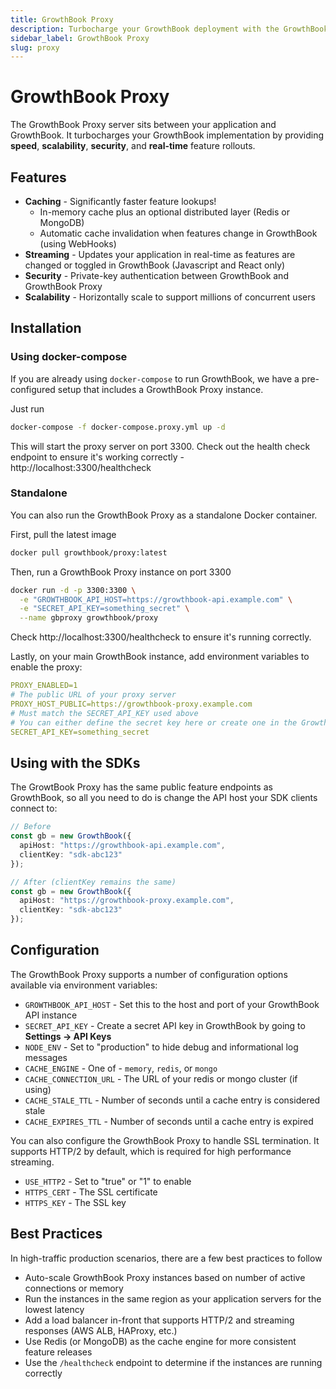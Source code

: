 ```yaml
---
title: GrowthBook Proxy
description: Turbocharge your GrowthBook deployment with the GrowthBook Proxy server
sidebar_label: GrowthBook Proxy
slug: proxy
---
```


# GrowthBook Proxy

The GrowthBook Proxy server sits between your application and GrowthBook. It turbocharges your GrowthBook implementation by providing **speed**, **scalability**, **security**, and **real-time** feature rollouts.

## Features

- **Caching** - Significantly faster feature lookups!
  - In-memory cache plus an optional distributed layer (Redis or MongoDB)
  - Automatic cache invalidation when features change in GrowthBook (using WebHooks)
- **Streaming** - Updates your application in real-time as features are changed or toggled in GrowthBook (Javascript and React only)
- **Security** - Private-key authentication between GrowthBook and GrowthBook Proxy
- **Scalability** - Horizontally scale to support millions of concurrent users

## Installation

### Using docker-compose

If you are already using `docker-compose` to run GrowthBook, we have a pre-configured setup that includes a GrowthBook Proxy instance.

Just run

```bash
docker-compose -f docker-compose.proxy.yml up -d
```

This will start the proxy server on port 3300. Check out the health check endpoint to ensure it's working correctly - http://localhost:3300/healthcheck

### Standalone

You can also run the GrowthBook Proxy as a standalone Docker container.

First, pull the latest image

```bash
docker pull growthbook/proxy:latest
```

Then, run a GrowthBook Proxy instance on port 3300

```bash
docker run -d -p 3300:3300 \
  -e "GROWTHBOOK_API_HOST=https://growthbook-api.example.com" \
  -e "SECRET_API_KEY=something_secret" \
  --name gbproxy growthbook/proxy
```

Check http://localhost:3300/healthcheck to ensure it's running correctly.

Lastly, on your main GrowthBook instance, add environment variables to enable the proxy:

```yml
PROXY_ENABLED=1
# The public URL of your proxy server
PROXY_HOST_PUBLIC=https://growthbook-proxy.example.com
# Must match the SECRET_API_KEY used above
# You can either define the secret key here or create one in the GrowthBook UI
SECRET_API_KEY=something_secret
```

## Using with the SDKs

The GrowtBook Proxy has the same public feature endpoints as GrowthBook, so all you need to do is change the API host your SDK clients connect to:

```ts
// Before
const gb = new GrowthBook({
  apiHost: "https://growthbook-api.example.com",
  clientKey: "sdk-abc123"
});

// After (clientKey remains the same)
const gb = new GrowthBook({
  apiHost: "https://growthbook-proxy.example.com",
  clientKey: "sdk-abc123"
});
```

## Configuration

The GrowthBook Proxy supports a number of configuration options available via environment variables:

- `GROWTHBOOK_API_HOST` - Set this to the host and port of your GrowthBook API instance
- `SECRET_API_KEY` - Create a secret API key in GrowthBook by going to **Settings -> API Keys**
- `NODE_ENV` - Set to "production" to hide debug and informational log messages
- `CACHE_ENGINE` - One of - `memory`, `redis`, or `mongo`
- `CACHE_CONNECTION_URL` - The URL of your redis or mongo cluster (if using)
- `CACHE_STALE_TTL` - Number of seconds until a cache entry is considered stale
- `CACHE_EXPIRES_TTL` - Number of seconds until a cache entry is expired

You can also configure the GrowthBook Proxy to handle SSL termination. It supports HTTP/2 by default, which is required for high performance streaming.

- `USE_HTTP2` - Set to "true" or "1" to enable
- `HTTPS_CERT` - The SSL certificate
- `HTTPS_KEY` - The SSL key

## Best Practices

In high-traffic production scenarios, there are a few best practices to follow

- Auto-scale GrowthBook Proxy instances based on number of active connections or memory
- Run the instances in the same region as your application servers for the lowest latency
- Add a load balancer in-front that supports HTTP/2 and streaming responses (AWS ALB, HAProxy, etc.)
- Use Redis (or MongoDB) as the cache engine for more consistent feature releases
- Use the `/healthcheck` endpoint to determine if the instances are running correctly
